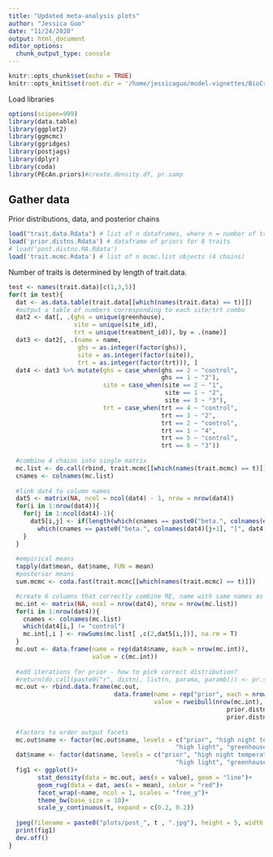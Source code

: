 ```yaml
---
title: "Updated meta-analysis plots"
author: "Jessica Guo"
date: "11/24/2020"
output: html_document
editor_options: 
  chunk_output_type: console
---
```


```r
knitr::opts_chunk$set(echo = TRUE)
knitr::opts_knit$set(root.dir = '/home/jessicaguo/model-vignettes/BioCro/DARPA/temp_exps_results1/pft/SetariaWT_ME034')
```

Load libraries

```r
options(scipen=999)
library(data.table)
library(ggplot2)
library(ggmcmc)
library(ggridges)
library(postjags)
library(dplyr)
library(coda)
library(PEcAn.priors)#create.density.df, pr.samp
```

## Gather data

Prior distributions, data, and posterior chains

```r
load("trait.data.Rdata") # list of n dataframes, where n = number of traits
load('prior.distns.Rdata') # dataframe of priors for 8 traits
# load('post.distns.MA.Rdata')
load('trait.mcmc.Rdata') # list of n mcmc.list objects (4 chains)
```

Number of traits is determined by length of trait.data. 

```r
test <- names(trait.data)[c(1,3,5)]
for(t in test){
  dat <- as.data.table(trait.data[[which(names(trait.data) == t)]])
  #output a table of numbers corresponding to each site/trt combo
  dat2 <- dat[, .(ghs = unique(greenhouse),
                  site = unique(site_id),
                  trt = unique(treatment_id)), by = .(name)]
  dat3 <- dat2[, .(name = name,
                   ghs = as.integer(factor(ghs)),
                   site = as.integer(factor(site)),
                   trt = as.integer(factor(trt))), ]
  dat4 <- dat3 %>% mutate(ghs = case_when(ghs == 2 ~ "control",
                                          ghs == 1 ~ "2"),
                          site = case_when(site == 2 ~ "1",
                                           site == 1 ~ "2",
                                           site == 3 ~ "3"),
                          trt = case_when(trt == 4 ~ "control",
                                          trt == 3 ~ "2",
                                          trt == 2 ~ "control",
                                          trt == 1 ~ "4", 
                                          trt == 5 ~ "control",
                                          trt == 6 ~ "3"))
    
  #combine 4 chains into single matrix
  mc.list <- do.call(rbind, trait.mcmc[[which(names(trait.mcmc) == t)]])
  cnames <- colnames(mc.list)
  
  #link dat4 to column names
  dat5 <- matrix(NA, ncol = ncol(dat4) - 1, nrow = nrow(dat4))
  for(i in 1:nrow(dat4)){
    for(j in 1:ncol(dat4)-1){
      dat5[i,j] <- if(length(which(cnames == paste0("beta.", colnames(dat4)[j+1], "[", dat4[i,j+1], "]"))) == 1){
        which(cnames == paste0("beta.", colnames(dat4)[j+1], "[", dat4[i,j+1], "]"))} else {NA}
    }
  }
  
  #empirical means
  tapply(dat$mean, dat$name, FUN = mean)
  #posterior means
  sum.mcmc <- coda.fast(trait.mcmc[[which(names(trait.mcmc) == t)]])

  #create 6 columns that correctly combine RE, name with same names as dat
  mc.int <- matrix(NA, ncol = nrow(dat4), nrow = nrow(mc.list))
  for(i in 1:nrow(dat4)){
    cnames <- colnames(mc.list)
    which(dat4[i,] != "control")
    mc.int[,i ] <- rowSums(mc.list[ ,c(2,dat5[i,])], na.rm = T)
  }
  mc.out <- data.frame(name = rep(dat4$name, each = nrow(mc.int)),
                       value = c(mc.int))
  
  #add iterations for prior - how to pick correct distribution?
  #return(do.call(paste0("r", distn), list(n, parama, paramb))) <- pr.samp
  mc.out <- rbind.data.frame(mc.out,
                             data.frame(name = rep("prior", each = nrow(mc.int)),
                                        value = rweibull(nrow(mc.int), 
                                                            prior.distns$parama[which(row.names(prior.distns) == t)],
                                                            prior.distns$paramb[which(row.names(prior.distns) == t)])))
  
  #factors to order output facets
  mc.out$name <- factor(mc.out$name, levels = c("prior", "high night temperature", "regular night temperature", 
                                              "high light", "greenhouse", "outdoor 5 cm density", "outdoor JollyG soil"))
  dat$name <- factor(dat$name, levels = c("prior", "high night temperature", "regular night temperature", 
                                              "high light", "greenhouse", "outdoor 5 cm density", "outdoor JollyG soil"))
  fig1 <- ggplot()+
        stat_density(data = mc.out, aes(x = value), geom = "line")+
        geom_rug(data = dat, aes(x = mean), color = "red")+
        facet_wrap(~name, ncol = 1, scales = "free_y")+
        theme_bw(base_size = 10)+
        scale_y_continuous(t, expand = c(0.2, 0.2))
  
  jpeg(filename = paste0("plots/post_", t , ".jpg"), height = 5, width = 3, units = "in", res = 600)
  print(fig1)
  dev.off()
}
```

```r

```